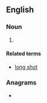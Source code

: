 {{also|long shots}}
==English==

===Noun===
{{head|en|noun form}}

# {{plural of|en|longshot}}

====Related terms====
* [[long shot]]

===Anagrams===
* {{anagrams|en|a=ghlnoosst|Gholstons}}